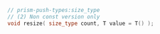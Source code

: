```cpp
// prism-push-types:size_type
// (2) Non const version only
void resize( size_type count, T value = T() );
```